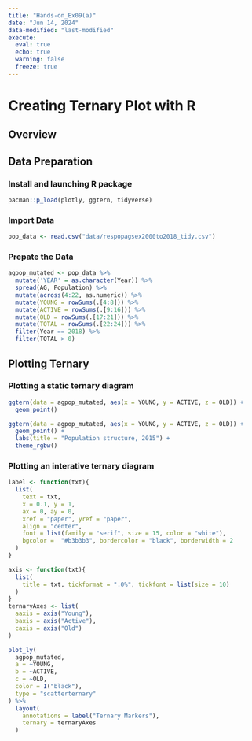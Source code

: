 ```yaml
---
title: "Hands-on_Ex09(a)"
date: "Jun 14, 2024"
data-modified: "last-modified"
execute: 
  eval: true
  echo: true
  warning: false
  freeze: true
---
```


# **Creating Ternary Plot with R**

## **Overview**

## Data Preparation

### **Install and launching R package**

```r
pacman::p_load(plotly, ggtern, tidyverse)
```

### **Import Data**

```r
pop_data <- read.csv("data/respopagsex2000to2018_tidy.csv")
```

### **Prepate the Data**

```r
agpop_mutated <- pop_data %>%
  mutate('YEAR' = as.character(Year)) %>%
  spread(AG, Population) %>%
  mutate(across(4:22, as.numeric)) %>%
  mutate(YOUNG = rowSums(.[4:8])) %>%
  mutate(ACTIVE = rowSums(.[9:16])) %>%
  mutate(OLD = rowSums(.[17:21])) %>%
  mutate(TOTAL = rowSums(.[22:24])) %>%
  filter(Year == 2018) %>%
  filter(TOTAL > 0)
```

## Plotting Ternary

### Plotting a static ternary diagram

```r
ggtern(data = agpop_mutated, aes(x = YOUNG, y = ACTIVE, z = OLD)) +
  geom_point()
```

```r
ggtern(data = agpop_mutated, aes(x = YOUNG, y = ACTIVE, z = OLD)) +
  geom_point() +
  labs(title = "Population structure, 2015") +
  theme_rgbw()
```

### Plotting an interative ternary diagram

```r
label <- function(txt){
  list(
    text = txt,
    x = 0.1, y = 1,
    ax = 0, ay = 0,
    xref = "paper", yref = "paper",
    align = "center",
    font = list(family = "serif", size = 15, color = "white"),
    bgcolor =  "#b3b3b3", bordercolor = "black", borderwidth = 2
  )
}
```

```r
axis <- function(txt){
  list(
    title = txt, tickformat = ".0%", tickfont = list(size = 10)
  )
}
ternaryAxes <- list(
  aaxis = axis("Young"),
  baxis = axis("Active"),
  caxis = axis("Old")
)
```

```r
plot_ly(
  agpop_mutated,
  a = ~YOUNG,
  b = ~ACTIVE,
  c = ~OLD,
  color = I("black"),
  type = "scatterternary"
) %>%
  layout(
    annotations = label("Ternary Markers"),
    ternary = ternaryAxes
  )

```

